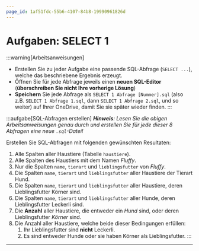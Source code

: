 ```yaml
---
page_id: 1af51fdc-55b6-4107-84b8-19990961826d
---
```

# Aufgaben: SELECT 1
:::warning[Arbeitsanweisungen]
- Erstellen Sie zu jeder Aufgabe eine passende SQL-Abfrage (`SELECT ...`), welche das beschriebene Ergebnis erzeugt.
- Öffnen Sie für jede Abfrage jeweils einen **neuen SQL-Editor** (**überschreiben Sie nicht Ihre vorherige Lösung**)
- **Speichern** Sie jede Abfrage als `SELECT 1 Abfrage [Nummer].sql` (also z.B. `SELECT 1 Abfrage 1.sql`, dann `SELECT 1 Abfrage 2.sql`, und so weiter) auf Ihrer OneDrive, damit Sie sie später wieder finden.
:::

:::aufgabe[SQL-Abfragen erstellen]
_**Hinweis**: Lesen Sie die obigen Arbeitsanweisungen genau durch und erstellen Sie für jede dieser 8 Abfragen eine neue `.sql`-Datei!_

Erstellen Sie SQL-Abfragen mit folgenden gewünschten Resultaten:
1. Alle Spalten aller Haustiere (Tabelle `haustiere`).
2. Alle Spalten des Haustiers mit dem Namen _Fluffy_.
3. Nur die Spalten `name`, `tierart` und `lieblingsfutter` von _Fluffy_.
4. Die Spalten `name`, `tierart` und `lieblingsfutter` aller Haustiere der Tierart Hund.
5. Die Spalten `name`, `tierart` und `lieblingsfutter` aller Haustiere, deren Lieblingsfutter Körner sind.
6. Die Spalten `name`, `tierart` und `lieblingsfutter` aller Hunde, deren Lieblingsfutter Leckerli sind.
7. Die **Anzahl** aller Haustiere, die entweder ein _Hund_ sind, oder deren Lieblingsfutter _Körner_ sind.
8. Die Anzahl aller Haustiere, welche beide dieser Bedingungen erfüllen:
   1. Ihr Lieblingsfutter sind **nicht** Leckerli.
   2. Es sind entweder Hunde oder sie haben Körner als Lieblingsfutter.
:::

---
